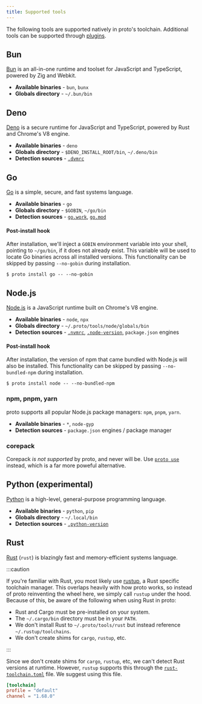 ```yaml
---
title: Supported tools
---
```



The following tools are supported natively in proto's toolchain. Additional tools can be supported
through [plugins](./plugins).

## Bun

<WasmLink to="https://github.com/moonrepo/bun-plugin" />

[Bun](https://bun.sh/) is an all-in-one runtime and toolset for JavaScript and TypeScript, powered
by Zig and Webkit.

- **Available binaries** - `bun`, `bunx`
- **Globals directory** - `~/.bun/bin`

## Deno

<WasmLink to="https://github.com/moonrepo/deno-plugin" />

[Deno](https://deno.land/) is a secure runtime for JavaScript and TypeScript, powered by Rust and
Chrome's V8 engine.

- **Available binaries** - `deno`
- **Globals directory** - `$DENO_INSTALL_ROOT/bin`, `~/.deno/bin`
- **Detection sources** - [`.dvmrc`](https://github.com/justjavac/dvm)

## Go

<WasmLink to="https://github.com/moonrepo/go-plugin" />

[Go](https://go.dev/) is a simple, secure, and fast systems language.

- **Available binaries** - `go`
- **Globals directory** - `$GOBIN`, `~/go/bin`
- **Detection sources** - [`go.work`](https://go.dev/doc/tutorial/workspaces),
  [`go.mod`](https://go.dev/doc/modules/gomod-ref)

#### Post-install hook

After installation, we'll inject a `GOBIN` environment variable into your shell, pointing to
`~/go/bin`, if it does not already exist. This variable will be used to locate Go binaries across
all installed versions. This functionality can be skipped by passing `--no-gobin` during
installation.

```shell
$ proto install go -- --no-gobin
```

## Node.js

<WasmLink to="https://github.com/moonrepo/node-plugin" />

[Node.js](https://nodejs.org/) is a JavaScript runtime built on Chrome's V8 engine.

- **Available binaries** - `node`, `npx`
- **Globals directory** - `~/.proto/tools/node/globals/bin`
- **Detection sources** - [`.nvmrc`](https://github.com/nvm-sh/nvm),
  [`.node-version`](https://github.com/nodenv/nodenv), `package.json` engines

#### Post-install hook

After installation, the version of npm that came bundled with Node.js will also be installed. This
functionality can be skipped by passing `--no-bundled-npm` during installation.

```shell
$ proto install node -- --no-bundled-npm
```

### npm, pnpm, yarn

<WasmLink to="https://github.com/moonrepo/node-plugin" />

proto supports all popular Node.js package managers: `npm`, `pnpm`, `yarn`.

- **Available binaries** - `*`, `node-gyp`
- **Detection sources** - `package.json` engines / package manager

### corepack

Corepack _is not supported_ by proto, and never will be. Use [`proto use`](./commands/use) instead,
which is a far more poweful alternative.

## Python (experimental)

<WasmLink to="https://github.com/moonrepo/python-plugin" />

[Python](https://www.python.org/) is a high-level, general-purpose programming language.

- **Available binaries** - `python`, `pip`
- **Globals directory** - `~/.local/bin`
- **Detection sources** - [`.python-version`](https://github.com/pyenv/pyenv)

## Rust

<WasmLink to="https://github.com/moonrepo/rust-plugin" />

[Rust](https://www.rust-lang.org/) (`rust`) is blazingly fast and memory-efficient systems language.

:::caution

If you're familiar with Rust, you most likely use [rustup](https://rustup.rs), a Rust specific
toolchain manager. This overlaps heavily with how proto works, so instead of proto reinventing the
wheel here, we simply call `rustup` under the hood. Because of this, be aware of the following when
using Rust in proto:

- Rust and Cargo must be pre-installed on your system.
- The `~/.cargo/bin` directory must be in your `PATH`.
- We don't install Rust to `~/.proto/tools/rust` but instead reference `~/.rustup/toolchains`.
- We don't create shims for `cargo`, `rustup`, etc.

:::

Since we don't create shims for `cargo`, `rustup`, etc, we can't detect Rust versions at runtime.
However, `rustup` supports this through the
[`rust-toolchain.toml`](https://rust-lang.github.io/rustup/overrides.html#the-toolchain-file) file.
We suggest using this file.

```toml title="rust-toolchain.toml"
[toolchain]
profile = "default"
channel = "1.68.0"
```
